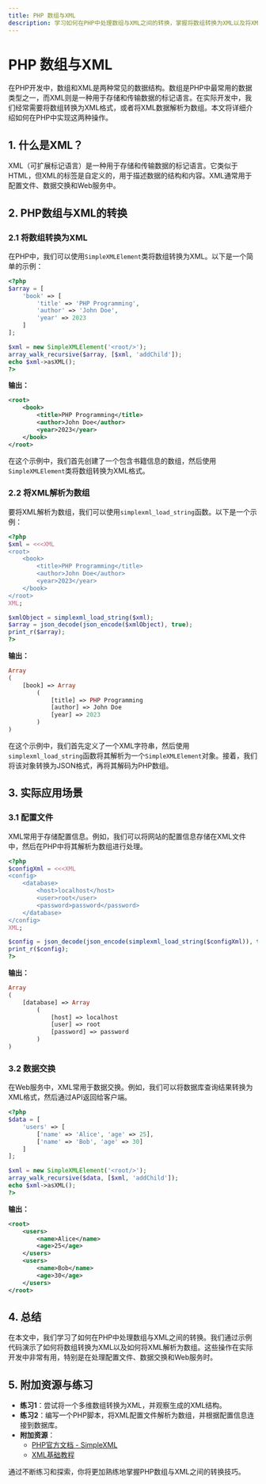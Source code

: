 ```yaml
---
title: PHP 数组与XML
description: 学习如何在PHP中处理数组与XML之间的转换，掌握将数组转换为XML以及将XML解析为数组的方法。
---
```


# PHP 数组与XML

在PHP开发中，数组和XML是两种常见的数据结构。数组是PHP中最常用的数据类型之一，而XML则是一种用于存储和传输数据的标记语言。在实际开发中，我们经常需要将数组转换为XML格式，或者将XML数据解析为数组。本文将详细介绍如何在PHP中实现这两种操作。

## 1. 什么是XML？

XML（可扩展标记语言）是一种用于存储和传输数据的标记语言。它类似于HTML，但XML的标签是自定义的，用于描述数据的结构和内容。XML通常用于配置文件、数据交换和Web服务中。

## 2. PHP数组与XML的转换

### 2.1 将数组转换为XML

在PHP中，我们可以使用`SimpleXMLElement`类将数组转换为XML。以下是一个简单的示例：

```php
<?php
$array = [
    'book' => [
        'title' => 'PHP Programming',
        'author' => 'John Doe',
        'year' => 2023
    ]
];

$xml = new SimpleXMLElement('<root/>');
array_walk_recursive($array, [$xml, 'addChild']);
echo $xml->asXML();
?>
```

**输出：**

```xml
<root>
    <book>
        <title>PHP Programming</title>
        <author>John Doe</author>
        <year>2023</year>
    </book>
</root>
```

在这个示例中，我们首先创建了一个包含书籍信息的数组，然后使用`SimpleXMLElement`类将数组转换为XML格式。

### 2.2 将XML解析为数组

要将XML解析为数组，我们可以使用`simplexml_load_string`函数。以下是一个示例：

```php
<?php
$xml = <<<XML
<root>
    <book>
        <title>PHP Programming</title>
        <author>John Doe</author>
        <year>2023</year>
    </book>
</root>
XML;

$xmlObject = simplexml_load_string($xml);
$array = json_decode(json_encode($xmlObject), true);
print_r($array);
?>
```

**输出：**

```php
Array
(
    [book] => Array
        (
            [title] => PHP Programming
            [author] => John Doe
            [year] => 2023
        )
)
```

在这个示例中，我们首先定义了一个XML字符串，然后使用`simplexml_load_string`函数将其解析为一个`SimpleXMLElement`对象。接着，我们将该对象转换为JSON格式，再将其解码为PHP数组。

## 3. 实际应用场景

### 3.1 配置文件

XML常用于存储配置信息。例如，我们可以将网站的配置信息存储在XML文件中，然后在PHP中将其解析为数组进行处理。

```php
<?php
$configXml = <<<XML
<config>
    <database>
        <host>localhost</host>
        <user>root</user>
        <password>password</password>
    </database>
</config>
XML;

$config = json_decode(json_encode(simplexml_load_string($configXml)), true);
print_r($config);
?>
```

**输出：**

```php
Array
(
    [database] => Array
        (
            [host] => localhost
            [user] => root
            [password] => password
        )
)
```

### 3.2 数据交换

在Web服务中，XML常用于数据交换。例如，我们可以将数据库查询结果转换为XML格式，然后通过API返回给客户端。

```php
<?php
$data = [
    'users' => [
        ['name' => 'Alice', 'age' => 25],
        ['name' => 'Bob', 'age' => 30]
    ]
];

$xml = new SimpleXMLElement('<root/>');
array_walk_recursive($data, [$xml, 'addChild']);
echo $xml->asXML();
?>
```

**输出：**

```xml
<root>
    <users>
        <name>Alice</name>
        <age>25</age>
    </users>
    <users>
        <name>Bob</name>
        <age>30</age>
    </users>
</root>
```

## 4. 总结

在本文中，我们学习了如何在PHP中处理数组与XML之间的转换。我们通过示例代码演示了如何将数组转换为XML以及如何将XML解析为数组。这些操作在实际开发中非常有用，特别是在处理配置文件、数据交换和Web服务时。

## 5. 附加资源与练习

- **练习1**：尝试将一个多维数组转换为XML，并观察生成的XML结构。
- **练习2**：编写一个PHP脚本，将XML配置文件解析为数组，并根据配置信息连接到数据库。
- **附加资源**：
  - [PHP官方文档 - SimpleXML](https://www.php.net/manual/en/book.simplexml.php)
  - [XML基础教程](https://www.w3schools.com/xml/)

通过不断练习和探索，你将更加熟练地掌握PHP数组与XML之间的转换技巧。